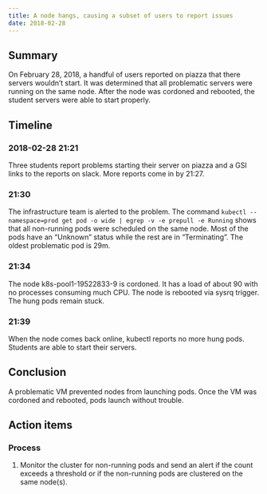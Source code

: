 ```yaml
---
title: A node hangs, causing a subset of users to report issues
date: 2018-02-28
---
```


## Summary

On February 28, 2018, a handful of users reported on piazza that there servers wouldn't start. It was determined that all problematic servers were running on the same node. After the node was cordoned and rebooted, the student servers were able to start properly.

## Timeline

### 2018-02-28 21:21

Three students report problems starting their server on piazza and a GSI links to the reports on slack. More reports come in by 21:27.

### 21:30

The infrastructure team is alerted to the problem. The command `kubectl --namespace=prod get pod -o wide | egrep -v -e prepull -e Running` shows that all non-running pods were scheduled on the same node. Most of the pods have an "Unknown" status while the rest are in "Terminating". The oldest problematic pod is 29m.

### 21:34

The node k8s-pool1-19522833-9 is cordoned. It has a load of about 90 with no processes consuming much CPU. The node is rebooted via sysrq trigger. The hung pods remain stuck.

### 21:39

When the node comes back online, kubectl reports no more hung pods. Students are able to start their servers.

## Conclusion

A problematic VM prevented nodes from launching pods. Once the VM was cordoned and rebooted, pods launch without trouble.

## Action items

### Process

1. Monitor the cluster for non-running pods and send an alert if the count exceeds a threshold or if the non-running pods are clustered on the same node(s).
